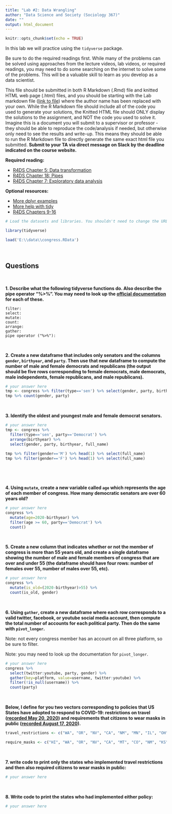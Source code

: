 ```yaml
---
title: "Lab #2: Data Wrangling"
author: "Data Science and Society (Sociology 367)"
date: ""
output: html_document
---
```


```r
knitr::opts_chunk$set(echo = TRUE)
```

In this lab we will practice using the `tidyverse` package.

Be sure to do the required readings first. While many of the problems can be solved using approaches from the lecture videos, lab videos, or required readings, you may need to do some searching on the internet to solve some of the problems. This will be a valuable skill to learn as you develop as a data scientist.

This file should be submitted in both R Markdown (.Rmd) file and knitted HTML web page (.html) files, and you should be starting with the Lab markdown file ([link to file](/assignments/Lab_2.Rmd)) where the author name has been replaced with your own. While the R Markdown file should include all of the code you used to generate your solutions, the Knitted HTML file should ONLY display the solutions to the assignment, and NOT the code you used to solve it. Imagine this is a document you will submit to a supervisor or professor - they should be able to reproduce the code/analysis if needed, but otherwise only need to see the results and write-up. This means they should be able to run the R Markdown file to directly generate the same exact html file you submitted. **Submit to your TA via direct message on Slack by the deadline indicated on the course website.**

**Required reading:** 

* [R4DS Chapter 5: Data transformation](https://r4ds.had.co.nz/transform.html)
* [R4DS Chapter 18: Pipes](https://r4ds.had.co.nz/pipes.html)
* [R4DS Chapter 7: Exploratory data analysis](https://r4ds.had.co.nz/exploratory-data-analysis.html)


**Optional resources:**

* [More dplyr examples](https://rstudio.cloud/learn/primers/2)
* [More help with tidy](https://rstudio.cloud/learn/primers/4)
* [R4DS Chapters 9-16](https://r4ds.had.co.nz/wrangle-intro.html)

```r
# Load the datasets and libraries. You shouldn't need to change the URL in the `load` function.

library(tidyverse)

load('E:\\data\\congress.RData')
```
<br/>

## Questions
<br>


**1. Describe what the following tidyverse functions do. Also describe the pipe operator "%>%". You may need to look up the [official documentation](https://www.rdocumentation.org/) for each of these.**

```
filter: 
select: 
mutate: 
count: 
arrange: 
gather: 
pipe operator ("%>%"): 
```
<br/>

**2. Create a new dataframe that includes only senators and the columns `gender`, `birthyear`, and `party`. Then use that new dataframe to compute the number of male and female democrats and republicans (the output should be five rows corresponding to female democrats, male democrats, male independents, female republicans, and male republicans).**

```r
# your answer here
tmp <- congress %>% filter(type=='sen') %>% select(gender, party, birthyear)
tmp %>% count(gender, party)
```
<br/>

**3. Identify the oldest and youngest male and female democrat senators.**
```r
# your answer here
tmp <- congress %>% 
  filter(type=='sen', party=='Democrat') %>% 
  arrange(birthyear) %>% 
  select(gender, party, birthyear, full_name)
  
tmp %>% filter(gender=='M') %>% head(1) %>% select(full_name)
tmp %>% filter(gender=='F') %>% head(1) %>% select(full_name)

  
```
<br/>

**4. Using `mutate`, create a new variable called `age` which represents the age of each member of congress. How many democratic senators are over 60 years old?**
```r
# your answer here
congress %>% 
  mutate(age=2020-birthyear) %>% 
  filter(age >= 60, party=='Democrat') %>% 
  count()
```
<br/>

**5. Create a new column that indicates whether or not the member of congress is more than 55 years old, and create a single dataframe showing the number of male and female members of congress that are over and under 55 (the dataframe should have four rows: number of females over 55, number of males over 55, etc).**
```r
# your answer here
congress %>% 
  mutate(is_old=(2020-birthyear)>55) %>% 
  count(is_old, gender)
```
<br/>


**6. Using `gather`, create a new dataframe where each row corresponds to a valid twitter, facebook, or youtube social media account, then compute the total number of accounts for each political party. Then do the same with `pivot_longer`.**

Note: not every congress member has an account on all three platform, so be sure to filter.

Note: you may need to look up the documentation for `pivot_longer`.
```r
# your answer here
congress %>% 
  select(twitter:youtube, party, gender) %>% 
  gather(key=platform, value=username, twitter:youtube) %>% 
  filter(!is_null(username)) %>% 
  count(party)
```
<br/>



**Below, I define for you two vectors corresponding to policies that US States have adopted to respond to COVID-19: restrictions on travel ([recorded May 20, 2020](https://www.wsj.com/articles/a-state-by-state-guide-to-coronavirus-lockdowns-11584749351)) and requirements that citizens to wear masks in public ([recorded August 17, 2020](https://www.cnn.com/2020/06/19/us/states-face-mask-coronavirus-trnd/index.html)).**
```r
travel_restrictions <- c("WA", "OR", "NV", "CA", "NM", "MN", "IL", "OH", "MI", "PA", "VA", "NY", "MA", "VH", "ME", "DE", "MD", "NJ")

require_masks <- c("HI", "WA", "OR", "NV", "CA", "MT", "CO", "NM", "KS", "TX", "MN", "AR", "LA", "WI", "IL", "AL", "MI", "IN", "OH", "KY", "WV", "NC", "VA", "DC", "DE", "PA", "NY", "VT", "NH", "MA", "RI", "CT", "ME")
```
<br/>

**7. write code to print only the states who implemented travel restrictions and then also required citizens to wear masks in public:**
```r
# your answer here
```
<br/>

**8. Write code to print the states who had implemented either policy:**
```r
# your answer here
```

